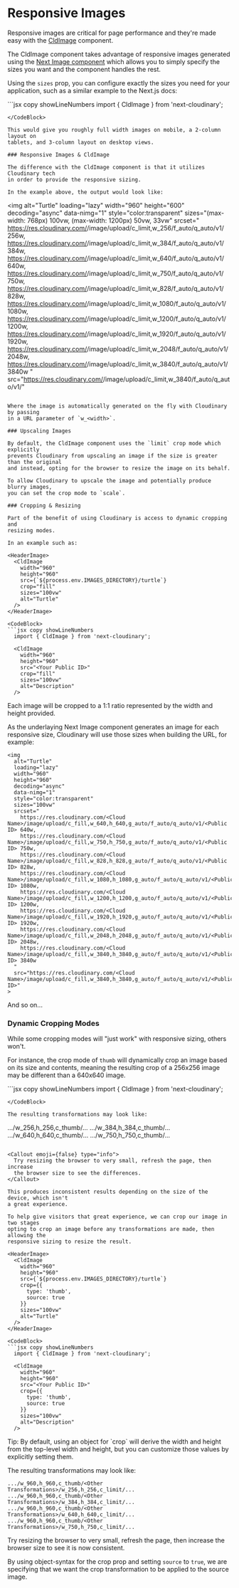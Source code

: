 


<Head>
  <title>Responsive Images - Next Cloudinary</title>
  <meta name="og:title" content="How Responsive Images Work in Next Cloudinary" />
  <meta name="og:url" content={`https://next.cloudinary.dev/guides/responsive-images`} />
</Head>

<OgImage
  title="Responsive Images"
  twitterTitle="How Responsive Images Work in Next Cloudinary"
/>

# Responsive Images

Responsive images are critical for page performance and they're made easy with
the [CldImage](/cldimage/basic-usage) component.

The CldImage component takes advantage of responsive images generated using
the [Next Image component](https://nextjs.org/docs/api-reference/next/image)
which allows you to simply specify the sizes you want and the component
handles the rest.

Using the `sizes` prop, you can configure exactly the sizes you need for your
application, such as a similar example to the Next.js docs:


<HeaderImage>
  <CldImage
    width="960"
    height="600"
    src={`${process.env.IMAGES_DIRECTORY}/turtle`}
    sizes="(max-width: 768px) 100vw,
          (max-width: 1200px) 50vw,
          33vw"
    alt="Turtle"
  />
</HeaderImage>

<CodeBlock>
```jsx copy showLineNumbers
  import { CldImage } from 'next-cloudinary';

  <CldImage
    width="960"
    height="600"
    src="<Your Public ID>"
    sizes="(max-width: 768px) 100vw,
          (max-width: 1200px) 50vw,
          33vw"
    alt="Description"
  />
  ```
</CodeBlock>

This would give you roughly full width images on mobile, a 2-column layout on
tablets, and 3-column layout on desktop views.

### Responsive Images & CldImage

The difference with the CldImage component is that it utilizes Cloudinary tech
in order to provide the responsive sizing.

In the example above, the output would look like:

```
<img
  alt="Turtle"
  loading="lazy"
  width="960"
  height="600"
  decoding="async"
  data-nimg="1"
  style="color:transparent"
  sizes="(max-width: 768px) 100vw, (max-width: 1200px) 50vw, 33vw"
  srcset="
    https://res.cloudinary.com/<Cloud Name>/image/upload/c_limit,w_256/f_auto/q_auto/v1/<Public ID> 256w,
    https://res.cloudinary.com/<Cloud Name>/image/upload/c_limit,w_384/f_auto/q_auto/v1/<Public ID> 384w,
    https://res.cloudinary.com/<Cloud Name>/image/upload/c_limit,w_640/f_auto/q_auto/v1/<Public ID> 640w,
    https://res.cloudinary.com/<Cloud Name>/image/upload/c_limit,w_750/f_auto/q_auto/v1/<Public ID> 750w,
    https://res.cloudinary.com/<Cloud Name>/image/upload/c_limit,w_828/f_auto/q_auto/v1/<Public ID> 828w,
    https://res.cloudinary.com/<Cloud Name>/image/upload/c_limit,w_1080/f_auto/q_auto/v1/<Public ID> 1080w,
    https://res.cloudinary.com/<Cloud Name>/image/upload/c_limit,w_1200/f_auto/q_auto/v1/<Public ID> 1200w,
    https://res.cloudinary.com/<Cloud Name>/image/upload/c_limit,w_1920/f_auto/q_auto/v1/<Public ID> 1920w,
    https://res.cloudinary.com/<Cloud Name>/image/upload/c_limit,w_2048/f_auto/q_auto/v1/<Public ID> 2048w,
    https://res.cloudinary.com/<Cloud Name>/image/upload/c_limit,w_3840/f_auto/q_auto/v1/<Public ID> 3840w
  "
  src="https://res.cloudinary.com/<Cloud Name>/image/upload/c_limit,w_3840/f_auto/q_auto/v1/<Public ID>"
>
```

Where the image is automatically generated on the fly with Cloudinary by passing
in a URL parameter of `w_<width>`.

### Upscaling Images

By default, the CldImage component uses the `limit` crop mode which explicitly
prevents Cloudinary from upscaling an image if the size is greater than the original
and instead, opting for the browser to resize the image on its behalf.

To allow Cloudinary to upscale the image and potentially produce blurry images,
you can set the crop mode to `scale`.

### Cropping & Resizing

Part of the benefit of using Cloudinary is access to dynamic cropping and
resizing modes.

In an example such as:

<HeaderImage>
  <CldImage
    width="960"
    height="960"
    src={`${process.env.IMAGES_DIRECTORY}/turtle`}
    crop="fill"
    sizes="100vw"
    alt="Turtle"
  />
</HeaderImage>

<CodeBlock>
```jsx copy showLineNumbers
  import { CldImage } from 'next-cloudinary';

  <CldImage
    width="960"
    height="960"
    src="<Your Public ID>"
    crop="fill"
    sizes="100vw"
    alt="Description"
  />
  ```
</CodeBlock>

Each image will be cropped to a 1:1 ratio represented by the width and height provided.

As the underlaying Next Image component generates an image for each responsive size,
Cloudinary will use those sizes when building the URL, for example:

```
<img
  alt="Turtle"
  loading="lazy"
  width="960"
  height="960"
  decoding="async"
  data-nimg="1"
  style="color:transparent"
  sizes="100vw"
  srcset="
    https://res.cloudinary.com/<Cloud Name>/image/upload/c_fill,w_640,h_640,g_auto/f_auto/q_auto/v1/<Public ID> 640w,
    https://res.cloudinary.com/<Cloud Name>/image/upload/c_fill,w_750,h_750,g_auto/f_auto/q_auto/v1/<Public ID> 750w,
    https://res.cloudinary.com/<Cloud Name>/image/upload/c_fill,w_828,h_828,g_auto/f_auto/q_auto/v1/<Public ID> 828w,
    https://res.cloudinary.com/<Cloud Name>/image/upload/c_fill,w_1080,h_1080,g_auto/f_auto/q_auto/v1/<Public ID> 1080w,
    https://res.cloudinary.com/<Cloud Name>/image/upload/c_fill,w_1200,h_1200,g_auto/f_auto/q_auto/v1/<Public ID> 1200w,
    https://res.cloudinary.com/<Cloud Name>/image/upload/c_fill,w_1920,h_1920,g_auto/f_auto/q_auto/v1/<Public ID> 1920w,
    https://res.cloudinary.com/<Cloud Name>/image/upload/c_fill,w_2048,h_2048,g_auto/f_auto/q_auto/v1/<Public ID> 2048w,
    https://res.cloudinary.com/<Cloud Name>/image/upload/c_fill,w_3840,h_3840,g_auto/f_auto/q_auto/v1/<Public ID> 3840w
  "
  src="https://res.cloudinary.com/<Cloud Name>/image/upload/c_fill,w_3840,h_3840,g_auto/f_auto/q_auto/v1/<Public ID>"
>
```

And so on...

### Dynamic Cropping Modes

While some cropping modes will "just work" with responsive sizing, others won't.

For instance, the crop mode of `thumb` will dynamically crop an image based on its
size and contents, meaning the resulting crop of a 256x256 image may be different
than a 640x640 image.

<HeaderImage>
  <CldImage
    width="960"
    height="960"
    src={`${process.env.IMAGES_DIRECTORY}/turtle`}
    crop="thumb"
    sizes="100vw"
    alt="Turtle"
  />
</HeaderImage>

<CodeBlock>
```jsx copy showLineNumbers
  import { CldImage } from 'next-cloudinary';

  <CldImage
    width="960"
    height="960"
    src="<Your Public ID>"
    crop="thumb"
    sizes="100vw"
    alt="Description"
  />
  ```
</CodeBlock>

The resulting transformations may look like:

```
.../w_256,h_256,c_thumb/...
.../w_384,h_384,c_thumb/...
.../w_640,h_640,c_thumb/...
.../w_750,h_750,c_thumb/...
```

<Callout emoji={false} type="info">
  Try resizing the browser to very small, refresh the page, then increase
  the browser size to see the differences.
</Callout>

This produces inconsistent results depending on the size of the device, which isn't
a great experience.

To help give visitors that great experience, we can crop our image in two stages
opting to crop an image before any transformations are made, then allowing the
responsive sizing to resize the result.

<HeaderImage>
  <CldImage
    width="960"
    height="960"
    src={`${process.env.IMAGES_DIRECTORY}/turtle`}
    crop={{
      type: 'thumb',
      source: true
    }}
    sizes="100vw"
    alt="Turtle"
  />
</HeaderImage>

<CodeBlock>
```jsx copy showLineNumbers
  import { CldImage } from 'next-cloudinary';

  <CldImage
    width="960"
    height="960"
    src="<Your Public ID>"
    crop={{
      type: 'thumb',
      source: true
    }}
    sizes="100vw"
    alt="Description"
  />
  ```
</CodeBlock>

<Callout emoji={false}>
  Tip: By default, using an object for `crop` will derive the width and
  height from the top-level width and height, but you can customize those
  values by explicitly setting them.
</Callout>

The resulting transformations may look like:

```
.../w_960,h_960,c_thumb/<Other Transformations>/w_256,h_256,c_limit/...
.../w_960,h_960,c_thumb/<Other Transformations>/w_384,h_384,c_limit/...
.../w_960,h_960,c_thumb/<Other Transformations>/w_640,h_640,c_limit/...
.../w_960,h_960,c_thumb/<Other Transformations>/w_750,h_750,c_limit/...
```

<Callout emoji={false} type="info">
  Try resizing the browser to very small, refresh the page, then increase
  the browser size to see it is now consistent.
</Callout>

By using object-syntax for the crop prop and setting `source` to `true`, we 
are specifying that we want the crop transformation to be applied to the
source image.